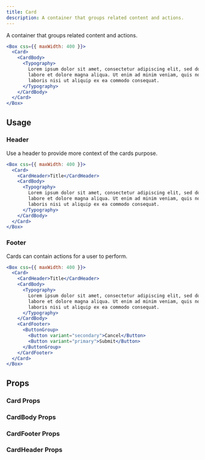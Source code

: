 ```yaml
---
title: Card
description: A container that groups related content and actions.
---
```


A container that groups related content and actions.

```jsx live
<Box css={{ maxWidth: 400 }}>
  <Card>
    <CardBody>
      <Typography>
        Lorem ipsum dolor sit amet, consectetur adipiscing elit, sed do eiusmod tempor incididunt ut
        labore et dolore magna aliqua. Ut enim ad minim veniam, quis nostrud exercitation ullamco
        laboris nisi ut aliquip ex ea commodo consequat.
      </Typography>
    </CardBody>
  </Card>
</Box>
```

## Usage

### Header

Use a header to provide more context of the cards purpose.

```jsx live
<Box css={{ maxWidth: 400 }}>
  <Card>
    <CardHeader>Title</CardHeader>
    <CardBody>
      <Typography>
        Lorem ipsum dolor sit amet, consectetur adipiscing elit, sed do eiusmod tempor incididunt ut
        labore et dolore magna aliqua. Ut enim ad minim veniam, quis nostrud exercitation ullamco
        laboris nisi ut aliquip ex ea commodo consequat.
      </Typography>
    </CardBody>
  </Card>
</Box>
```

### Footer

Cards can contain actions for a user to perform.

```jsx live
<Box css={{ maxWidth: 400 }}>
  <Card>
    <CardHeader>Title</CardHeader>
    <CardBody>
      <Typography>
        Lorem ipsum dolor sit amet, consectetur adipiscing elit, sed do eiusmod tempor incididunt ut
        labore et dolore magna aliqua. Ut enim ad minim veniam, quis nostrud exercitation ullamco
        laboris nisi ut aliquip ex ea commodo consequat.
      </Typography>
    </CardBody>
    <CardFooter>
      <ButtonGroup>
        <Button variant="secondary">Cancel</Button>
        <Button variant="primary">Submit</Button>
      </ButtonGroup>
    </CardFooter>
  </Card>
</Box>
```

## Props

### Card Props

<PropsTable component="Card" />

### CardBody Props

<PropsTable component="CardBody" />

### CardFooter Props

<PropsTable component="CardFooter" />

### CardHeader Props

<PropsTable component="CardHeader" />
